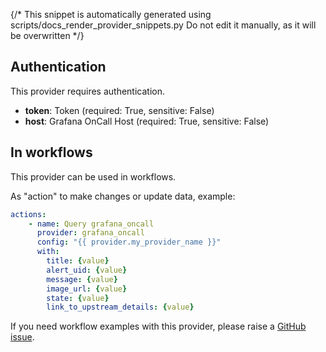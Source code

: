 {/* This snippet is automatically generated using scripts/docs_render_provider_snippets.py 
Do not edit it manually, as it will be overwritten */}

## Authentication
This provider requires authentication.
- **token**: Token (required: True, sensitive: False)
- **host**: Grafana OnCall Host (required: True, sensitive: False)


## In workflows

This provider can be used in workflows.



As "action" to make changes or update data, example:
```yaml
actions:
    - name: Query grafana_oncall
      provider: grafana_oncall
      config: "{{ provider.my_provider_name }}"
      with:
        title: {value}  
        alert_uid: {value}  
        message: {value}  
        image_url: {value}  
        state: {value}  
        link_to_upstream_details: {value}  
```



If you need workflow examples with this provider, please raise a [GitHub issue](https://github.com/keephq/keep/issues).
